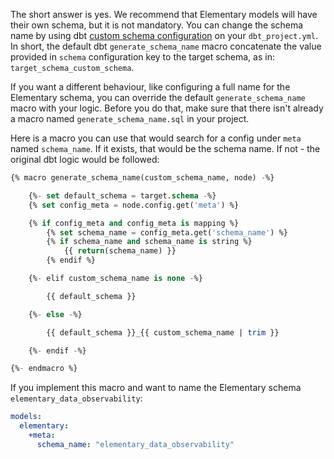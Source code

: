 
<Accordion title="Can I change Elementary schema?">

The short answer is yes.
We recommend that Elementary models will have their own schema, but it is not mandatory. 
You can change the schema name by using dbt [custom schema configuration](https://docs.getdbt.com/docs/building-a-dbt-project/building-models/using-custom-schemas) on your `dbt_project.yml`.
In short, the default dbt `generate_schema_name` macro concatenate the value provided in `schema` configuration key to the target schema, as in: `target_schema_custom_schema`.

If you want a different behaviour, like configuring a full name for the Elementary schema, you can override the default `generate_schema_name` macro with your logic.
Before you do that, make sure that there isn't already a macro named `generate_schema_name.sql` in your project.

Here is a macro you can use that would search for a config under `meta` named `schema_name`.
If it exists, that would be the schema name. If not - the original dbt logic would be followed:

```sql generate_schema_name.sql
{% macro generate_schema_name(custom_schema_name, node) -%}

    {%- set default_schema = target.schema -%}
    {% set config_meta = node.config.get('meta') %}

    {% if config_meta and config_meta is mapping %}
        {% set schema_name = config_meta.get('schema_name') %}
        {% if schema_name and schema_name is string %}
            {{ return(schema_name) }}
        {% endif %}

    {%- elif custom_schema_name is none -%}

        {{ default_schema }}

    {%- else -%}

        {{ default_schema }}_{{ custom_schema_name | trim }}

    {%- endif -%}

{%- endmacro %}
```

If you implement this macro and want to name the Elementary schema `elementary_data_observability`:

```yml dbt_project.yml
models:
  elementary:
    +meta:
      schema_name: "elementary_data_observability"
```

</Accordion>
